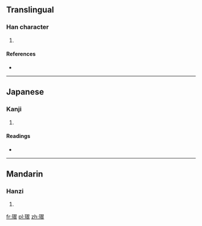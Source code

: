 ==Translingual==

===Han character===
{{Han char|rn=96|rad=玉|as=14|sn=18|four=1714<sub>8</sub>|canj=一土尸一十 (MGSMJ)}}

# {{defn|Han|sort=玉14}}

====References====
* {{Han ref|kx=0744.130|dkj=21307|dj=1152.240|hdz=21144.030|uh=74BB|ud=29883|bh=F046|bd=61510}}

----

==Japanese==

===Kanji===
{{ja-kanji|grade=|rs=玉14}}

# {{defn|lang=ja|sort=玉14}}

====Readings====
* {{ja-readings|on=[[すい]] (sui)|kun=|nanori=}}

----

==Mandarin==

===Hanzi===
{{cmn-hanzi|pin=[[zuǐ]] ([[zui3]])|wg=tsui<sup>3</sup>}}

# {{defn|lang=cmn|sort=玉14}}

[[fr:璻]]
[[pl:璻]]
[[zh:璻]]